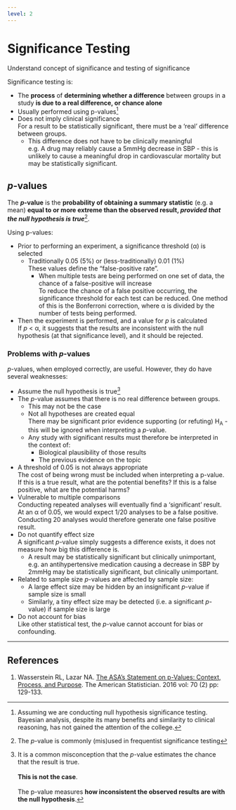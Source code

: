 ```yaml
---
level: 2
---
```


# Significance Testing

:::dual
Understand concept of significance and testing of significance
:::

Significance testing is:

* The **process** of **determining whether a difference** between groups in a study **is due to a real difference, or chance alone**
* Usually performed using p-values^[Assuming we are conducting null hypothesis significance testing. Bayesian analysis, despite its many benefits and similarity to clinical reasoning, has not gained the attention of the college.]
* Does not imply clinical significance\
For a result to be statistically significant, there must be a 'real' difference between groups.
    * This difference does not have to be clinically meaningful\
    e.g. A drug may reliably cause a 5mmHg decrease in SBP - this is unlikely to cause a meaningful drop in cardiovascular mortality but may be statistically significant.

## *p*-values

The ***p*-value** is the **probability of obtaining a summary statistic** (e.g. a mean) **equal to or more extreme than the observed result, *provided that the null hypothesis is true***^[The *p*-value is commonly (mis)used in frequentist significance testing].

Using p-values:

* Prior to performing an experiment, a significance threshold (α) is selected
    * Traditionally 0.05 (5%) or (less-traditionally) 0.01 (1%)\
    These values define the "false-positive rate".
        * When multiple tests are being performed on one set of data, the chance of a false-positive will increase\
        To reduce the chance of a false positive occurring, the significance threshold for each test can be reduced. One method of this is the Bonferroni correction, where α is divided by the number of tests being performed.
* Then the experiment is performed, and a value for *p* is calculated\
If *p* < α, it suggests that the results are inconsistent with the null hypothesis (at that significance level), and it should be rejected. 

### Problems with *p*-values

*p*-values, when employed correctly, are useful. However, they do have several weaknesses:

* Assume the null hypothesis is true^[It is a common misconception that the *p*-value estimates the chance that the result is true. \
\
**This is not the case**.\
\
The p-value measures **how inconsistent the observed results are with the null hypothesis**.]
* The *p*-value assumes that there is no real difference between groups.
    * This may not be the case
    * Not all hypotheses are created equal\
    There may be significant prior evidence supporting (or refuting) H~A~ - this will be ignored when interpreting a *p*-value.
    * Any study with significant results must therefore be interpreted in the context of:
        * Biological plausibility of those results
        * The previous evidence on the topic
* A threshold of 0.05 is not always appropriate\
The cost of being wrong must be included when interpreting a p-value. If this is a true result, what are the potential benefits? If this is a false positive, what are the potential harms?
* Vulnerable to multiple comparisons\
Conducting repeated analyses will eventually find a 'significant' result. At an α of 0.05, we would expect 1/20 analyses to be a false positive. Conducting 20 analyses would therefore generate one false positive result. 
* Do not quantify effect size\
A significant *p*-value simply suggests a difference exists, it does not measure how big this difference is.
    * A result may be statistically significant but clinically unimportant, e.g. an antihypertensive medication causing a decrease in SBP by 2mmHg may be statistically significant, but clinically unimportant.
* Related to sample size
*p*-values are affected by sample size:
    * A large effect size may be hidden by an insignificant *p*-value if sample size is small
    * Similarly, a tiny effect size may be detected (i.e. a significant *p*-value) if sample size is large
* Do not account for bias\
Like other statistical test, the *p*-value cannot account for bias or confounding.

---

## References

1. Wasserstein RL, Lazar NA. [The ASA's Statement on p-Values: Context, Process, and Purpose](http://www.tandfonline.com/doi/full/10.1080/00031305.2016.1154108). The American Statistician. 2016 vol: 70 (2) pp: 129-133.